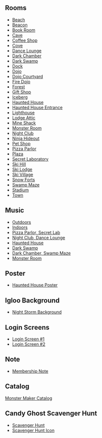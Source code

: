 
==Rooms==
*[[Media:HalloweenParty2011Beach.swf|Beach]]
*[[Media:HalloweenParty2011Beacon.swf|Beacon]]
*[[Media:HalloweenParty2011Book.swf|Book Room]]
*[[Media:HalloweenParty2011Cave.swf|Cave]]
*[[Media:HalloweenParty2011Coffee.swf|Coffee Shop]]
*[[Media:HalloweenParty2011Cove.swf|Cove]]
*[[Media:HalloweenParty2011Lounge.swf|Dance Lounge]]
*[[Media:HalloweenParty2011Party4.swf|Dark Chamber]]
*[[Media:HalloweenParty2011Party3.swf|Dark Swamp]]
*[[Media:HalloweenParty2011Dock.swf|Dock]]
*[[Media:HalloweenParty2011Dojo.swf|Dojo]]
*[[Media:HalloweenParty2011Dojoext.swf|Dojo Courtyard]]
*[[Media:HalloweenParty2011Dojofire.swf|Fire Dojo]]
*[[Media:HalloweenParty2011Forest.swf|Forest]]
*[[Media:HalloweenParty2011Shop.swf|Gift Shop]]
*[[Media:HalloweenParty2011Berg.swf|Iceberg]]
*[[Media:HalloweenParty2011Party2.swf|Haunted House]]
*[[Media:HalloweenParty2011Party1.swf|Haunted House Entrance]]
*[[Media:HalloweenParty2011Light.swf|Lighthouse]]
*[[Media:HalloweenParty2011Attic.swf|Lodge Attic]]
*[[Media:HalloweenParty2011Shack.swf|Mine Shack]]
*[[Media:HalloweenParty2011Party5.swf|Monster Room]]
*[[Media:HalloweenParty2011Dance.swf|Night Club]]
*[[Media:HalloweenParty2011Dojohide.swf|Ninja Hideout]]
*[[Media:HalloweenParty2011Pet.swf|Pet Shop]]
*[[Media:HalloweenParty2011Pizza.swf|Pizza Parlor]]
*[[Media:HalloweenParty2011Plaza.swf|Plaza]]
*[[Media:HalloweenParty2011Party6.swf|Secret Laboratory]]
*[[Media:HalloweenParty2011Mtn.swf|Ski Hill]]
*[[Media:HalloweenParty2011Lodge.swf|Ski Lodge]]
*[[Media:HalloweenParty2011Village.swf|Ski Village]]
*[[Media:HalloweenParty2011Forts.swf|Snow Forts]]
*[[Media:HalloweenParty2011Party7.swf|Swamp Maze]]
*[[Media:HalloweenParty2011Rink.swf|Stadium]]
*[[Media:RoomsTown-HalloweenParty2011.swf|Town]]

==Music==
*[[Media:Music251.swf|Outdoors]]
*[[Media:Music252.swf|Indoors]]
*[[Media:Music253.swf|Pizza Parlor, Secret Lab]]
*[[Media:Music223.swf|Night Club, Dance Lounge]]
*[[Media:Music312.swf|Haunted House]]
*[[Media:Music299.swf|Dark Swamp]]
*[[Media:Music300.swf|Dark Chamber, Swamp Maze]]
*[[Media:Music298.swf|Monster Room]]

==Poster==
*[[Media:HalloweenParty2011Poster.swf|Haunted House Poster]]

==Igloo Background==
*[[Media:Igloo_background_nightstorm.swf|Night Storm Background]]

==Login Screens==
*[[Media:HalloweenParty2011PreStartBillboards.swf|Login Screen #1]]
*[[Media:HalloweenParty2011StartBillboards.swf|Login Screen #2]]

==Note==
*[[Media:HalloweenParty2011NoticeParty3.swf|Membership Note]]

==Catalog==
[[Media:HalloweenParty2011CatalogParty.swf|Monster Maker Catalog]]

==Candy Ghost Scavenger Hunt==
*[[Media:CandyGhostScavengerHuntScavenger hunt.swf|Scavenger Hunt]]
*[[Media:CandyGhostScavengerHuntScavenger hunt icon.swf|Scavenger Hunt Icon]]
{{Parties}}

